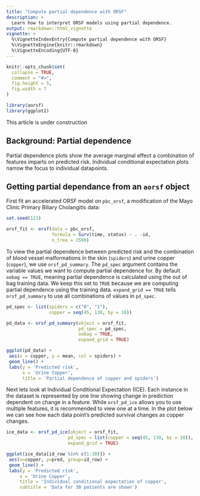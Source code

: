 ```yaml
---
title: "Compute partial dependence with ORSF"
description: >
  Learn how to interpret ORSF models using partial dependence.
output: rmarkdown::html_vignette
vignette: >
  %\VignetteIndexEntry{Compute partial dependence with ORSF}
  %\VignetteEngine{knitr::rmarkdown}
  %\VignetteEncoding{UTF-8}
---
```


```r
knitr::opts_chunk$set(
  collapse = TRUE,
  comment = "#>", 
  fig.height = 5, 
  fig.width = 7
)
```

```r
library(aorsf)
library(ggplot2)
```

This article is under construction

## Background: Partial dependence

Partial dependence plots show the average marginal effect a combination of features imparts on predicted risk. Individual conditional expectation plots narrow the focus to individual datapoints. 

## Getting partial dependance from an `aorsf` object

First fit an accelerated ORSF model on `pbc_orsf`, a modification of the Mayo Clinic Primary Biliary Cholangitis data:

```r

set.seed(123)

orsf_fit <- orsf(data = pbc_orsf,
                 formula = Surv(time, status) ~ . -id,
                 n_tree = 2500)

```

To view the partial dependence between predicted risk and the combination of blood vessel malformations in the skin (`spiders`) and urine copper (`copper`), we use `orsf_pd_summary`. The `pd_spec` argument contains the variable values we want to compute partial dependence for. By default `oobag == TRUE`, meaning partial dependence is calculated using the out of bag training data. We keep this set to `TRUE` because we are computing partial dependence using the training data. `expand_grid == TRUE` tells `orsf_pd_summary` to use all combinations of values in `pd_spec`.

```r
pd_spec <- list(spiders = c("0", "1"),
                copper = seq(45, 130, by = 10))

pd_data <- orsf_pd_summary(object = orsf_fit,
                           pd_spec = pd_spec,
                           oobag = TRUE,
                           expand_grid = TRUE)

ggplot(pd_data) +
 aes(x = copper, y = mean, col = spiders) +
 geom_line() + 
 labs(y = 'Predicted risk',
      x = 'Urine Copper',
      title = 'Partial dependence of copper and spiders')
```

Next lets look at Individual Conditional Expectation (ICE). Each instance in the dataset is represented by one line showing change in prediction dependent on change in a feature. While `orsf_pd_ice` allows you to use multiple features, it is recommended to view one at a time. In the plot below we can see how each data point's predicted survival changes as copper changes. 


```r

ice_data <- orsf_pd_ice(object = orsf_fit,
                       pd_spec = list(copper = seq(45, 130, by = 10)),
                       expand_grid = TRUE)

ggplot(ice_data[id_row %in% c(1:30)]) +
 aes(x=copper, y=pred, group=id_row) +
 geom_line() +
 labs(y = 'Predicted risk',
     x = 'Urine Copper',
     title = 'Individual conditional expectation of copper',
     subtitle = 'Data for 30 patients are shown')
 
```

